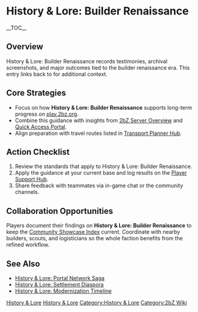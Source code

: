 {{Short description|History & Lore: Builder Renaissance records testimonies, archival screenshots, and major outcomes tied to the builder renaissance era}}
= History & Lore: Builder Renaissance =
{{2bZ Navbox}}
__TOC__

== Overview ==
History & Lore: Builder Renaissance records testimonies, archival screenshots, and major
outcomes tied to the builder renaissance era. This entry links back to [[Category:History
& Lore|History & Lore]] for additional context.

== Core Strategies ==
* Focus on how '''History & Lore: Builder Renaissance''' supports long-term progress on [[play.2bz.org]].
* Combine this guidance with insights from [[2bZ Server Overview]] and [[Quick Access Portal]].
* Align preparation with travel routes listed in [[Transport Planner Hub]].

== Action Checklist ==
# Review the [[Category:History & Lore|History & Lore]] standards that apply to History & Lore: Builder Renaissance.
# Apply the guidance at your current base and log results on the [[Player Support Hub]].
# Share feedback with teammates via in-game chat or the community channels.

== Collaboration Opportunities ==
Players document their findings on '''History & Lore: Builder Renaissance''' to keep the
[[Community Showcase Index]] current. Coordinate with nearby builders, scouts, and
logisticians so the whole faction benefits from the refined workflow.

== See Also ==
* [[History & Lore: Portal Network Saga]]
* [[History & Lore: Settlement Diaspora]]
* [[History & Lore: Modernization Timeline]]

[[Category:History & Lore]]
[[Category:2bZ Wiki]]
